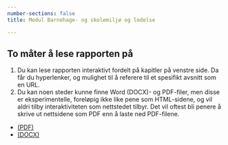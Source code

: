 ```yaml
---
number-sections: false
title: Modul Barnehage- og skolemiljø og ledelse

---
```



## To måter å lese rapporten på
1.    Du kan lese rapporten interaktivt fordelt på kapitler på venstre side. Da får du hyperlenker, og mulighet til å referere til et spesifikt avsnitt som en URL.
2.    Du kan noen steder kunne finne Word (DOCX)- og PDF-filer, men disse er eksperimentelle, foreløpig ikke like pene som HTML-sidene, og vil aldri tilby interaktiviteten som nettstedet tilbyr. Det vil oftest bli penere å skrive ut nettsidene som PDF enn å laste ned PDF-filene.
-	[(PDF)](report.pdf)
-	[(DOCX)](report.docx)
